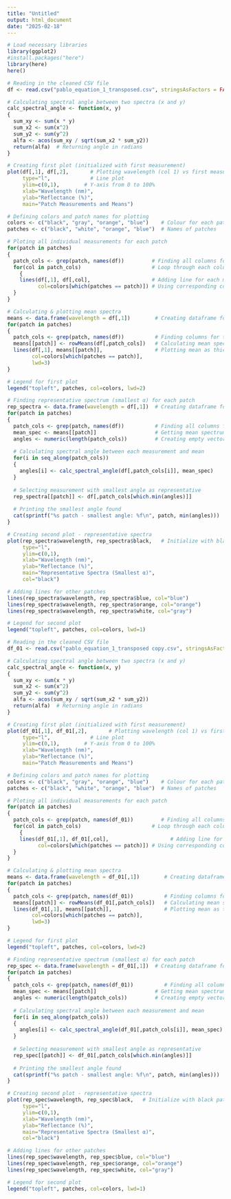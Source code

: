 ```yaml
---
title: "Untitled"
output: html_document
date: "2025-02-18"
---
```


```r
# Load necessary libraries
library(ggplot2)
#install.packages("here")
library(here)
here()
```

```r
# Reading in the cleaned CSV file
df <- read.csv("pablo_equation_1_transposed.csv", stringsAsFactors = FALSE)

# Calculating spectral angle between two spectra (x and y)
calc_spectral_angle <- function(x, y) 
{
  sum_xy <- sum(x * y)    
  sum_x2 <- sum(x^2)      
  sum_y2 <- sum(y^2)
  alfa <- acos(sum_xy / sqrt(sum_x2 * sum_y2))
  return(alfa)  # Returning angle in radians
}

# Creating first plot (initialized with first measurement)
plot(df[,1], df[,2],       # Plotting wavelength (col 1) vs first measurement (col 2) 
     type="l",             # Line plot
     ylim=c(0,1),        # Y-axis from 0 to 100%
     xlab="Wavelength (nm)", 
     ylab="Reflectance (%)",
     main="Patch Measurements and Means")

# Defining colors and patch names for plotting
colors <- c("black", "gray", "orange", "blue")    # Colour for each patch
patches <- c("black", "white", "orange", "blue")  # Names of patches

# Ploting all individual measurements for each patch
for(patch in patches) 
{
  patch_cols <- grep(patch, names(df))         # Finding all columns for this patch
  for(col in patch_cols)                       # Loop through each column of this patch
    {
    lines(df[,1], df[,col],                    # Adding line for each measurement
          col=colors[which(patches == patch)]) # Using corresponding colour
  }
}

# Calculating & plotting mean spectra
means <- data.frame(wavelength = df[,1])        # Creating dataframe for means
for(patch in patches) 
{
  patch_cols <- grep(patch, names(df))          # Finding columns for this patch
  means[[patch]] <- rowMeans(df[,patch_cols])   # Calculating mean spectrum
  lines(df[,1], means[[patch]],                 # Plotting mean as thicker line
        col=colors[which(patches == patch)], 
        lwd=3)                                  
}

# Legend for first plot
legend("topleft", patches, col=colors, lwd=2)

# Finding representative spectrum (smallest α) for each patch
rep_spectra <- data.frame(wavelength = df[,1])  # Creating dataframe for representative spectra (starting with wavelengths)
for(patch in patches) 
{
  patch_cols <- grep(patch, names(df))          # Finding all columns for this patch
  mean_spec <- means[[patch]]                   # Getting mean spectrum we calculated earlier
  angles <- numeric(length(patch_cols))         # Creating empty vector to store angles
  
  # Calculating spectral angle between each measurement and mean
  for(i in seq_along(patch_cols)) 
  {
    angles[i] <- calc_spectral_angle(df[,patch_cols[i]], mean_spec)
  }
  
  # Selecting measurement with smallest angle as representative
  rep_spectra[[patch]] <- df[,patch_cols[which.min(angles)]]
  
  # Printing the smallest angle found
  cat(sprintf("%s patch - smallest angle: %f\n", patch, min(angles)))
}

# Creating second plot - representative spectra
plot(rep_spectra$wavelength, rep_spectra$black,   # Initialize with black patch
     type="l", 
     ylim=c(0,1),
     xlab="Wavelength (nm)", 
     ylab="Reflectance (%)",
     main="Representative Spectra (Smallest α)",
     col="black")

# Adding lines for other patches
lines(rep_spectra$wavelength, rep_spectra$blue, col="blue")
lines(rep_spectra$wavelength, rep_spectra$orange, col="orange")
lines(rep_spectra$wavelength, rep_spectra$white, col="gray")

# Legend for second plot
legend("topleft", patches, col=colors, lwd=1)

```



```r
# Reading in the cleaned CSV file
df_01 <- read.csv("pablo_equation_1_transposed copy.csv", stringsAsFactors = FALSE)

# Calculating spectral angle between two spectra (x and y)
calc_spectral_angle <- function(x, y) 
{
  sum_xy <- sum(x * y)    
  sum_x2 <- sum(x^2)      
  sum_y2 <- sum(y^2)
  alfa <- acos(sum_xy / sqrt(sum_x2 * sum_y2))
  return(alfa)  # Returning angle in radians
}

# Creating first plot (initialized with first measurement)
plot(df_01[,1], df_01[,2],       # Plotting wavelength (col 1) vs first measurement (col 2) 
     type="l",             # Line plot
     ylim=c(0,1),        # Y-axis from 0 to 100%
     xlab="Wavelength (nm)", 
     ylab="Reflectance (%)",
     main="Patch Measurements and Means")

# Defining colors and patch names for plotting
colors <- c("black", "gray", "orange", "blue")    # Colour for each patch
patches <- c("black", "white", "orange", "blue")  # Names of patches

# Ploting all individual measurements for each patch
for(patch in patches) 
{
  patch_cols <- grep(patch, names(df_01))         # Finding all columns for this patch
  for(col in patch_cols)                       # Loop through each column of this patch
    {
    lines(df_01[,1], df_01[,col],                    # Adding line for each measurement
          col=colors[which(patches == patch)]) # Using corresponding colour
  }
}

# Calculating & plotting mean spectra
means <- data.frame(wavelength = df_01[,1])        # Creating dataframe for means
for(patch in patches) 
{
  patch_cols <- grep(patch, names(df_01))          # Finding columns for this patch
  means[[patch]] <- rowMeans(df_01[,patch_cols])   # Calculating mean spectrum
  lines(df_01[,1], means[[patch]],                 # Plotting mean as thicker line
        col=colors[which(patches == patch)], 
        lwd=3)                                  
}

# Legend for first plot
legend("topleft", patches, col=colors, lwd=2)

# Finding representative spectrum (smallest α) for each patch
rep_spec <- data.frame(wavelength = df_01[,1])  # Creating dataframe for representative spectra (starting with wavelengths)
for(patch in patches) 
{
  patch_cols <- grep(patch, names(df_01))          # Finding all columns for this patch
  mean_spec <- means[[patch]]                   # Getting mean spectrum we calculated earlier
  angles <- numeric(length(patch_cols))         # Creating empty vector to store angles
  
  # Calculating spectral angle between each measurement and mean
  for(i in seq_along(patch_cols)) 
  {
    angles[i] <- calc_spectral_angle(df_01[,patch_cols[i]], mean_spec)
  }
  
  # Selecting measurement with smallest angle as representative
  rep_spec[[patch]] <- df_01[,patch_cols[which.min(angles)]]
  
  # Printing the smallest angle found
  cat(sprintf("%s patch - smallest angle: %f\n", patch, min(angles)))
}

# Creating second plot - representative spectra
plot(rep_spec$wavelength, rep_spec$black,   # Initialize with black patch
     type="l", 
     ylim=c(0,1),
     xlab="Wavelength (nm)", 
     ylab="Reflectance (%)",
     main="Representative Spectra (Smallest α)",
     col="black")

# Adding lines for other patches
lines(rep_spec$wavelength, rep_spec$blue, col="blue")
lines(rep_spec$wavelength, rep_spec$orange, col="orange")
lines(rep_spec$wavelength, rep_spec$white, col="gray")

# Legend for second plot
legend("topleft", patches, col=colors, lwd=1)

```


